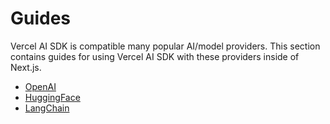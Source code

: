 # Guides

Vercel AI SDK is compatible many popular AI/model providers. This section contains guides for using Vercel AI SDK with these providers inside of Next.js.

- [OpenAI](./guides/openai)
- [HuggingFace](./guides/hugginface)
- [LangChain](./guides/langchain)
